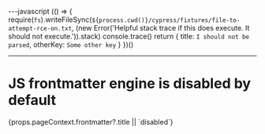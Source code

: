 ---javascript
(() => {
require(`fs`).writeFileSync(`${process.cwd()}/cypress/fixtures/file-to-attempt-rce-on.txt`, (new Error('Helpful stack trace if this does execute. It should not execute.')).stack)
console.trace()
return {
title: `I should not be parsed`,
otherKey: `Some other key`
}
})()

---

<h1>JS frontmatter engine is disabled by default</h1>

<span data-cy="frontmatter">
  {props.pageContext.frontmatter?.title || `disabled`}
</span>
